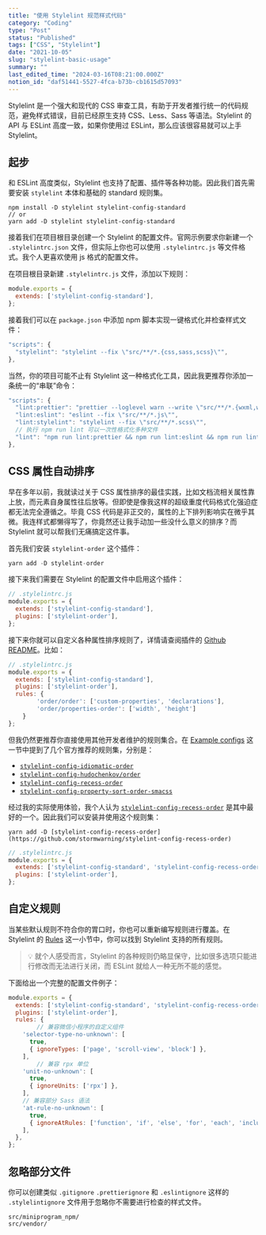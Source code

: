 ```yaml
---
title: "使用 Stylelint 规范样式代码"
category: "Coding"
type: "Post"
status: "Published"
tags: ["CSS", "Stylelint"]
date: "2021-10-05"
slug: "stylelint-basic-usage"
summary: ""
last_edited_time: "2024-03-16T08:21:00.000Z"
notion_id: "daf51441-5527-4fca-b73b-cb1615d57093"
---
```



Stylelint 是一个强大和现代的 CSS 审查工具，有助于开发者推行统一的代码规范，避免样式错误，目前已经原生支持 CSS、Less、Sass 等语法。Stylelint 的 API 与 ESLint 高度一致，如果你使用过 ESLint，那么应该很容易就可以上手 Stylelint。


## 起步


和 ESLint 高度类似，Stylelint 也支持了配置、插件等各种功能。因此我们首先需要安装 `stylelint` 本体和基础的 standard 规则集。


```shell
npm install -D stylelint stylelint-config-standard
// or
yarn add -D stylelint stylelint-config-standard
```


接着我们在项目根目录创建一个 Stylelint 的配置文件。官网示例要求你新建一个 `.stylelintrc.json` 文件，但实际上你也可以使用  `.stylelintrc.js` 等文件格式。我个人更喜欢使用 js 格式的配置文件。


在项目根目录新建 `.stylelintrc.js` 文件，添加以下规则：


```javascript
module.exports = {
  extends: ['stylelint-config-standard'],
};
```


接着我们可以在 `package.json` 中添加 npm 脚本实现一键格式化并检查样式文件：


```javascript
"scripts": {
  "stylelint": "stylelint --fix \"src/**/*.{css,sass,scss}\"",
},
```


当然，你的项目可能不止有 Stylelint 这一种格式化工具，因此我更推荐你添加一条统一的“串联”命令：


```javascript
"scripts": {
  "lint:prettier": "prettier --loglevel warn --write \"src/**/*.{wxml,wxss,scss,wxs,json,md}\"",
  "lint:eslint": "eslint --fix \"src/**/*.js\"",
  "lint:stylelint": "stylelint --fix \"src/**/*.scss\"",
  // 执行 npm run lint 可以一次性格式化多种文件
  "lint": "npm run lint:prettier && npm run lint:eslint && npm run lint:stylelint",
},
```


## CSS 属性自动排序


早在多年以前，我就读过关于 CSS 属性排序的最佳实践，比如文档流相关属性靠上放，而元素自身属性往后放等。但即使是像我这样的超级重度代码格式化强迫症都无法完全遵循之。毕竟 CSS 代码是非正交的，属性的上下排列影响实在微乎其微。我连样式都懒得写了，你竟然还让我手动加一些没什么意义的排序？而 Stylelint 就可以帮我们无痛搞定这件事。


首先我们安装 `stylelint-order` 这个插件：


```javascript
yarn add -D stylelint-order
```


接下来我们需要在 Stylelint 的配置文件中启用这个插件：


```javascript
// .stylelintrc.js
module.exports = {
  extends: ['stylelint-config-standard'],
  plugins: ['stylelint-order'],
};
```


接下来你就可以自定义各种属性排序规则了，详情请查阅插件的 [Github README](https://github.com/hudochenkov/stylelint-order)。比如：


```javascript
// .stylelintrc.js
module.exports = {
  extends: ['stylelint-config-standard'],
  plugins: ['stylelint-order'],
  rules: {
		'order/order': ['custom-properties', 'declarations'],
		'order/properties-order': ['width', 'height']
	}
};
```


但我仍然更推荐你直接使用其他开发者维护的规则集合。在 [Example configs](https://github.com/hudochenkov/stylelint-order#example-configs) 这一节中提到了几个官方推荐的规则集，分别是：

- [`stylelint-config-idiomatic-order`](https://github.com/ream88/stylelint-config-idiomatic-order)
- [`stylelint-config-hudochenkov/order`](https://github.com/hudochenkov/stylelint-config-hudochenkov/blob/master/order.js)
- [`stylelint-config-recess-order`](https://github.com/stormwarning/stylelint-config-recess-order)
- [`stylelint-config-property-sort-order-smacss`](https://github.com/cahamilton/stylelint-config-property-sort-order-smacss)

经过我的实际使用体验，我个人认为 [`stylelint-config-recess-order`](https://github.com/stormwarning/stylelint-config-recess-order) 是其中最好的一个。因此我们可以安装并使用这个规则集：


```shell
yarn add -D [stylelint-config-recess-order](https://github.com/stormwarning/stylelint-config-recess-order)
```


```javascript
// .stylelintrc.js
module.exports = {
  extends: ['stylelint-config-standard', 'stylelint-config-recess-order'],
  plugins: ['stylelint-order'],
};
```


## 自定义规则


当某些默认规则不符合你的胃口时，你也可以重新编写规则进行覆盖。在 Stylelint 的 [Rules](https://stylelint.io/user-guide/rules/list/) 这一小节中，你可以找到 Stylelint 支持的所有规则。


> 💡 就个人感受而言，Stylelint 的各种规则仍略显保守，比如很多选项只能进行修改而无法进行关闭，而 ESLint 就给人一种无所不能的感觉。


下面给出一个完整的配置文件例子：


```javascript
module.exports = {
  extends: ['stylelint-config-standard', 'stylelint-config-recess-order'],
  plugins: ['stylelint-order'],
  rules: {
		// 兼容微信小程序的自定义组件
    'selector-type-no-unknown': [
      true,
      { ignoreTypes: ['page', 'scroll-view', 'block'] },
    ],
		// 兼容 rpx 单位
    'unit-no-unknown': [
      true,
      { ignoreUnits: ['rpx'] },
    ],
    // 兼容部分 Sass 语法
    'at-rule-no-unknown': [
      true,
      { ignoreAtRules: ['function', 'if', 'else', 'for', 'each', 'include', 'mixin', 'return'] },
    ],
  },
};
```


## 忽略部分文件


你可以创建类似 `.gitignore` `.prettierignore` 和 `.eslintignore` 这样的 `.stylelintignore` 文件用于忽略你不需要进行检查的样式文件。


```text
src/miniprogram_npm/
src/vendor/
```

